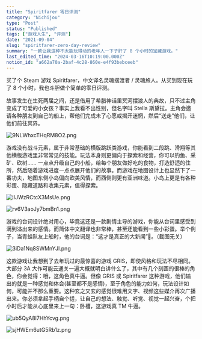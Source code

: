 ```yaml
---
title: "Spiritfarer 零日评测"
category: "Nichijou"
type: "Post"
status: "Published"
tags: ["游戏人生", "评测"]
date: "2021-09-04"
slug: "spiritfarer-zero-day-review"
summary: "一款让我这种不太能玩得动的老年人一下子肝了 8 个小时的宝藏游戏。"
last_edited_time: "2024-03-16T10:19:00.000Z"
notion_id: "a662a70a-2baf-4c28-860e-e4f93bebceeb"
---
```



买了个 Steam 游戏 Spiritfarer，中文译名灵魂摆渡者 / 灵魂旅人。从买到现在玩了 8 个小时，我也斗胆做个简单的零日评测。


故事发生在生死两届之间，还是借用了希腊神话里冥河摆渡人的典故，只不过主角变成了可爱的小女孩？事实上我看不出性别，但名字叫 Stella 斯黛拉。主角会邀请各种朋友到自己的船上，帮他们完成未了心愿或揭开迷惘，然后“送走”他们，让他们前往冥界。


![9NLWhxcTHqRM8O2.png](https://cdn.sa.net/2024/03/16/9NLWhxcTHqRM8O2.png)


游戏没有战斗元素，属于非常基础的横版跳跃类游戏，你能看到二段跳、滑翔等其他横版游戏里非常常见的技能。玩法本身则更偏向于探索和经营，你可以钓鱼、采矿、砍树…… 一点点升级自己的小船，给每个朋友做好吃的食物，打造舒适的住所，然后随着游戏进度一点点展开他们的故事。而游戏在地图设计上也显然下了一番功夫，地图东侧小岛偏向欧美风情，而西侧则更有亚洲味道。小岛上更是有各种彩蛋、隐藏道路和收集元素，值得探索。


![lIJWzRCtcX3MsUe.png](https://cdn.sa.net/2024/03/16/lIJWzRCtcX3MsUe.png)


![rv6V3aoJy7bmBn1.png](https://cdn.sa.net/2024/03/16/rv6V3aoJy7bmBn1.png)


游戏的台词设计绝对用心，毕竟这还是一款剧情主导的游戏，你能从台词里感受到满到溢出来的感情。而简体中文翻译也非常棒，甚至还能看到一些小彩蛋。举个例子，当青蛙队友上船时，他的台词是：“这才是真正的大新闻”🐸。（截图无关）


![3iDa1Nq8SWMnYJl.png](https://cdn.sa.net/2024/03/16/3iDa1Nq8SWMnYJl.png)


这款游戏让我想到了去年玩过的最惊喜的游戏 GRIS，即使风格和玩法不尽相同。大部分 3A 大作可能云通关一遍大概就明白讲什么了，其中有几个刻画的很棒的角色，你会觉得：哦，这角色真牛逼。但像 GRIS 或 Spiritfarer 这种游戏，他们输出的就是一种感觉和体会(甚至都不是感情)，至于角色的能力如何，玩法设计如何，可能并不那么重要。这种玄之又玄的感觉很难用文字、视频这些媒介再次广播出来。你必须拿起手柄自个搓，让自己的想法、触觉、听觉、视觉一起兴奋，个把小时后才能从心底里来上一句：卧槽，这游戏真 TM 牛逼。


![ub5QyA8l7HhYcvg.png](https://cdn.sa.net/2024/03/16/ub5QyA8l7HhYcvg.png)


![sjHWEm6utG5Rb1z.png](https://cdn.sa.net/2024/03/16/sjHWEm6utG5Rb1z.png)

